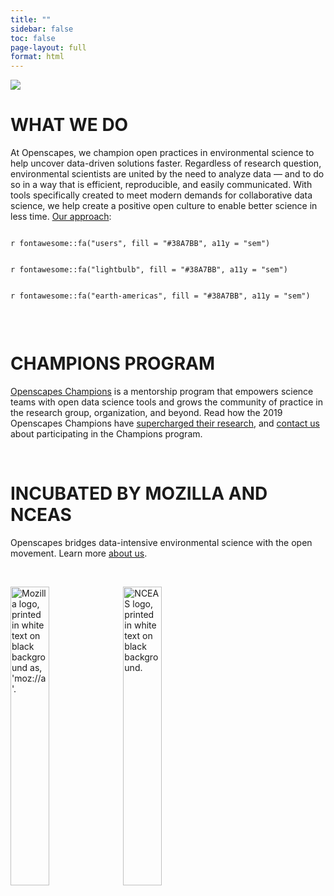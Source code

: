 ```yaml
---
title: ""
sidebar: false
toc: false
page-layout: full
format: html
---
```


::: column-screen
![](images/banner_imgs/horst_openscapes_grassland_big-text.png)
:::


::: column-screen
<div class="white-div">
<h1 class="blue-underline center-text">**WHAT WE DO**</h1>
<p><span class="bold700">At Openscapes, we champion open practices in environmental science to help uncover data-driven solutions faster.</span> Regardless of research question, environmental scientists are united by the need to analyze data — and to do so in a way that is efficient, reproducible, and easily communicated. With tools specifically created to meet modern demands for collaborative data science, we help create a positive open culture to enable better science in less time. [Our approach]():</p>
</div>
:::


<div class="white-div">
 <div class="column"><p class="large-body-text">`r fontawesome::fa("users", fill = "#38A7BB", a11y = "sem")`</p></div>
 <div class="column"><p class="large-body-text">`r fontawesome::fa("lightbulb", fill = "#38A7BB", a11y = "sem")`</p></div>
 <div class="column"><p class="large-body-text">`r fontawesome::fa("earth-americas", fill = "#38A7BB", a11y = "sem")`</p></div>
</div>

<br>

::: column-screen
<div class="gray-div">
<h1 class="blue-underline center-text">**CHAMPIONS PROGRAM**</h1>
<p>[Openscapes Champions]() is a mentorship program that empowers science teams with open data science tools and grows the community of practice in the research group, organization, and beyond. Read how the 2019 Openscapes Champions have [supercharged their research](), and [contact us]() about participating in the Champions program.</p>
</div>
:::

<br>

::: column-screen
<div class="white-div">
<h1 class="blue-underline center-text">**INCUBATED BY MOZILLA AND NCEAS**</h1>
<p class="center-text">Openscapes bridges data-intensive environmental science with the open movement. Learn more [about us]().</p>
<br>
<div class="center-img">
<img src="images/clients/mozilla.png" alt="Mozilla logo, printed in white text on black background as, 'moz://a'." style="width:35%">
<img src="images/clients/nceas.png" alt="NCEAS logo, printed in white text on black background." style="width:35%">
</div>
</div>
:::
